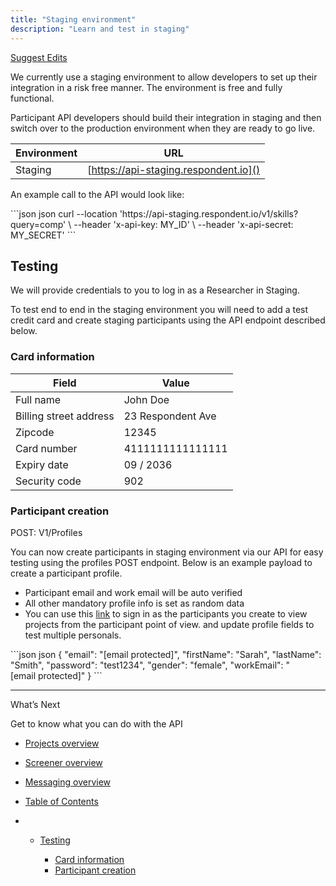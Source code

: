 ```yaml
---
title: "Staging environment"
description: "Learn and test in staging"
---
```


[Suggest Edits](/edit/staging-environment)

We currently use a staging environment to allow developers to set up their integration in a risk free manner. The environment is free and fully functional.

Participant API developers should build their integration in staging and then switch over to the production environment when they are ready to go live.

| Environment | URL                                   |
| ----------- | ------------------------------------- |
| Staging     | [https://api-staging.respondent.io]() |

An example call to the API would look like:

<CodeGroup>
  ```json json
  curl --location 'https://api-staging.respondent.io/v1/skills?query=comp' \
  --header 'x-api-key: MY_ID' \
  --header 'x-api-secret: MY_SECRET'
  ```
</CodeGroup>

## Testing

We will provide credentials to you to log in as a Researcher in Staging.

To test end to end in the staging environment you will need to add a test credit card and create staging participants using the API endpoint described below.

### Card information

| Field                  | Value             |
| ---------------------- | ----------------- |
| Full name              | John Doe          |
| Billing street address | 23 Respondent Ave |
| Zipcode                | 12345             |
| Card number            | 4111111111111111  |
| Expiry date            | 09 / 2036         |
| Security code          | 902               |

### Participant creation

POST: V1/Profiles

You can now create participants in staging environment via our API for easy testing using the profiles POST endpoint. Below is an example payload to create a participant profile.

* Participant email and work email will be auto verified
* All other mandatory profile info is set as random data
* You can use this [link](https://website.staging.respondent.io/respondents/v2/login) to sign in as the participants you create to view projects from the participant point of view. and update profile fields to test multiple personals.

<CodeGroup>
  ```json json
  {
    "email": "[email protected]",
    "firstName": "Sarah",
    "lastName": "Smith",
    "password": "test1234",
    "gender": "female",
    "workEmail": "[email protected]"
  }
  ```
</CodeGroup>

***

What’s Next

Get to know what you can do with the API

* [Projects overview](/docs/projects-overview)
* [Screener overview](/docs/screener-overview)
* [Messaging overview](/docs/coming-soon)

* [Table of Contents](#)

* * [Testing](#testing)

    * [Card information](#card-information)
    * [Participant creation](#participant-creation)
